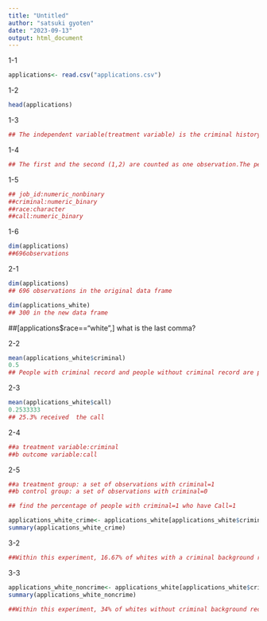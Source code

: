 ```yaml
---
title: "Untitled"
author: "satsuki gyoten"
date: "2023-09-13"
output: html_document
---
```

1-1
```r
applications<- read.csv("applications.csv")

```

1-2
```r
head(applications)

```

1-3
```r
## The independent variable(treatment variable) is the criminal history, and the dependent variable(outcome variable) is the whether one will receive a call back for a job interview. The control variable is race. We observe whether criminal history affects the likelihood of receiving a call back.

```

1-4
```r
## The first and the second (1,2) are counted as one observation.The person at the top of the table applied for job1 (the same job as the second person above), has no criminal record, is white, and received a return call.The second person applied for job1, has criminal record, is white, and received a return call.

```

1-5
```r
## job_id:numeric_nonbinary
##criminal:numeric_binary
##race:character
##call:numeric_binary

```

1-6
```r
dim(applications)
##696observations
```

2-1
```r
dim(applications)
## 696 observations in the original data frame

dim(applications_white)
## 300 in the new data frame
```
##[applications$race=="white",] what is the last comma?

2-2
```r
mean(applications_white$criminal)
0.5
## People with criminal record and people without criminal record are properly split half half within the observation
```

2-3
```r
mean(applications_white$call)
0.2533333
## 25.3% received  the call

```


2-4
```r
##a treatment variable:criminal
##b outcome variable:call

```

2-5
```r
##a treatment group: a set of observations with criminal=1
##b control group: a set of observations with criminal=0

```

```r
## find the percentage of people with criminal=1 who have Call=1

applications_white_crime<- applications_white[applications_white$criminal ==1,]
summary(applications_white_crime)

```

3-2
```r
##Within this experiment, 16.67% of whites with a criminal background received a return call.
```

3-3
```r
applications_white_noncrime<- applications_white[applications_white$criminal ==0,]
summary(applications_white_noncrime)

##Within this experiment, 34% of whites without criminal background received a return call.
```

```r

```
